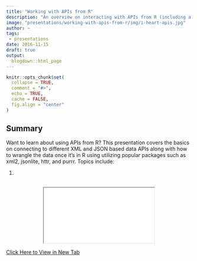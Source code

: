 ```yaml
---
title: "Working with APIs from R"
description: "An overview on interacting with APIs from R (including a deeper dive on authentication)"
image: "presentations/working-with-apis-from-r/img/i-heart-apis.jpg"
author: ~
tags:
 - presentations
date: 2016-11-15
draft: true
output:
  blogdown::html_page
---
```


```r
knitr::opts_chunk$set(
  collapse = TRUE,
  comment = "#>",
  echo = TRUE,
  cache = FALSE,
  fig.align = "center"
)
```

## Summary

Want to learn about using APIs from R? This presentation covers the basics on connecting to 
different XML and JSON based data APIs along with how to wrangle the data once it's in R 
using utilizing popular packages such as xml2, jsonlite, httr, and purrr. Topics include: 

1. 

<div style="text-align:center;margin-top:30px;">
  <iframe class="presentation-iframe" src="/presentations/working-with-apis-from-r/presentation/index.html" seamless></iframe>
</div>
<a target="_blank" href="/presentations/working-with-apis-from-r/presentation/index.html">
  Click Here to View in New Tab
</a>
